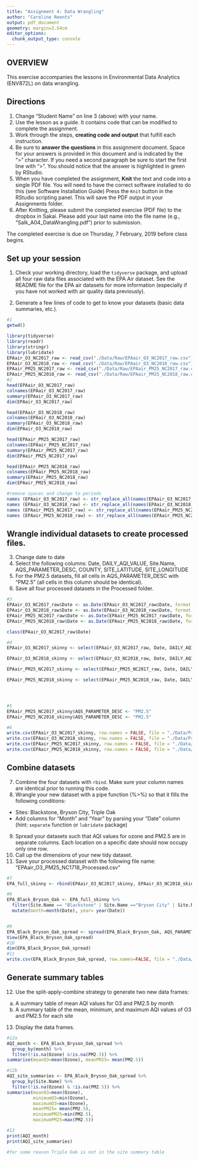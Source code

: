 ```yaml
---
title: "Assignment 4: Data Wrangling"
author: "Caroline Reents"
output: pdf_document
geometry: margin=2.54cm
editor_options: 
  chunk_output_type: console
---
```


## OVERVIEW

This exercise accompanies the lessons in Environmental Data Analytics (ENV872L) on data wrangling. 

## Directions
1. Change "Student Name" on line 3 (above) with your name.
2. Use the lesson as a guide. It contains code that can be modified to complete the assignment.
3. Work through the steps, **creating code and output** that fulfill each instruction.
4. Be sure to **answer the questions** in this assignment document.
Space for your answers is provided in this document and is indicated by the ">" character.
If you need a second paragraph be sure to start the first line with ">".
You should notice that the answer is highlighted in green by RStudio. 
6. When you have completed the assignment, **Knit** the text and code into a single PDF file.
You will need to have the correct software installed to do this (see Software Installation Guide)
Press the `Knit` button in the RStudio scripting panel.
This will save the PDF output in your Assignments folder.
8. After Knitting, please submit the completed exercise (PDF file) to the dropbox in Sakai. Please add your last name into the file name (e.g., "Salk_A04_DataWrangling.pdf") prior to submission.

The completed exercise is due on Thursday, 7 February, 2019 before class begins.

## Set up your session 
1. Check your working directory, load the `tidyverse` package, and upload all four raw data files associated with the EPA Air dataset. See the README file for the EPA air datasets for more information (especially if you have not worked with air quality data previously). 

2. Generate a few lines of code to get to know your datasets (basic data summaries, etc.).

```r
#1
getwd()

library(tidyverse)
library(readr)
library(stringr)
library(lubridate)
EPAair_O3_NC2017_raw <- read_csv("./Data/Raw/EPAair_O3_NC2017_raw.csv")
EPAair_O3_NC2018_raw <- read_csv("./Data/Raw/EPAair_O3_NC2018_raw.csv")
EPAair_PM25_NC2017_raw <- read_csv("./Data/Raw/EPAair_PM25_NC2017_raw.csv")
EPAair_PM25_NC2018_raw <- read_csv("./Data/Raw/EPAair_PM25_NC2018_raw.csv")
#2
head(EPAair_O3_NC2017_raw)
colnames(EPAair_O3_NC2017_raw)
summary(EPAair_O3_NC2017_raw)
dim(EPAair_O3_NC2017_raw)

head(EPAair_O3_NC2018_raw)
colnames(EPAair_O3_NC2018_raw)
summary(EPAair_O3_NC2018_raw)
dim(EPAair_O3_NC2018_raw)

head(EPAair_PM25_NC2017_raw)
colnames(EPAair_PM25_NC2017_raw)
summary(EPAair_PM25_NC2017_raw)
dim(EPAair_PM25_NC2017_raw)

head(EPAair_PM25_NC2018_raw)
colnames(EPAair_PM25_NC2018_raw)
summary(EPAair_PM25_NC2018_raw)
dim(EPAair_PM25_NC2018_raw)

#remove spaces and change to periods
names (EPAair_O3_NC2017_raw) <- str_replace_all(names(EPAair_O3_NC2017_raw), c(" " = "."))
names (EPAair_O3_NC2018_raw) <- str_replace_all(names(EPAair_O3_NC2018_raw), c(" " = "."))
names (EPAair_PM25_NC2017_raw) <- str_replace_all(names(EPAair_PM25_NC2017_raw), c(" " = "."))
names (EPAair_PM25_NC2018_raw) <- str_replace_all(names(EPAair_PM25_NC2018_raw), c(" " = "."))

```

## Wrangle individual datasets to create processed files.
3. Change date to date
4. Select the following columns: Date, DAILY_AQI_VALUE, Site.Name, AQS_PARAMETER_DESC, COUNTY, SITE_LATITUDE, SITE_LONGITUDE
5. For the PM2.5 datasets, fill all cells in AQS_PARAMETER_DESC with "PM2.5" (all cells in this column should be identical).
6. Save all four processed datasets in the Processed folder.

```r
#3
EPAair_O3_NC2017_raw$Date <- as.Date(EPAair_O3_NC2017_raw$Date, format = "%m/%d/%y")
EPAair_O3_NC2018_raw$Date <- as.Date(EPAair_O3_NC2018_raw$Date, format = "%m/%d/%y")
EPAair_PM25_NC2017_raw$Date <- as.Date(EPAair_PM25_NC2017_raw$Date, format = "%m/%d/%y")
EPAair_PM25_NC2018_raw$Date <- as.Date(EPAair_PM25_NC2018_raw$Date, format = "%m/%d/%y")

class(EPAair_O3_NC2017_raw$Date)

#4
EPAair_O3_NC2017_skinny <- select(EPAair_O3_NC2017_raw, Date, DAILY_AQI_VALUE, Site.Name, AQS_PARAMETER_DESC, COUNTY, SITE_LATITUDE, SITE_LONGITUDE) 

EPAair_O3_NC2018_skinny <- select(EPAair_O3_NC2018_raw, Date, DAILY_AQI_VALUE, Site.Name, AQS_PARAMETER_DESC, COUNTY, SITE_LATITUDE, SITE_LONGITUDE)

EPAair_PM25_NC2017_skinny <- select(EPAair_PM25_NC2017_raw, Date, DAILY_AQI_VALUE, Site.Name, AQS_PARAMETER_DESC, COUNTY, SITE_LATITUDE, SITE_LONGITUDE)

EPAair_PM25_NC2018_skinny <- select(EPAair_PM25_NC2018_raw, Date, DAILY_AQI_VALUE, Site.Name, AQS_PARAMETER_DESC, COUNTY, SITE_LATITUDE, SITE_LONGITUDE)




#5
EPAair_PM25_NC2017_skinny$AQS_PARAMETER_DESC <- "PM2.5"
EPAair_PM25_NC2018_skinny$AQS_PARAMETER_DESC <- "PM2.5"

#6
write.csv(EPAair_O3_NC2017_skinny, row.names = FALSE, file = "./Data/Processed/EPAair_O3_NC2017_skinny.csv")
write.csv(EPAair_O3_NC2018_skinny, row.names = FALSE, file = "./Data/Processed/EPAair_O3_NC2018_skinny.csv")
write.csv(EPAair_PM25_NC2017_skinny, row.names = FALSE, file = "./Data/Processed/EPAair_PM25_NC2017_skinny.csv")
write.csv(EPAair_PM25_NC2018_skinny, row.names = FALSE, file = "./Data/Processed/EPAair_PM25_NC2018_skinny.csv")

```


## Combine datasets
7. Combine the four datasets with `rbind`. Make sure your column names are identical prior to running this code. 
8. Wrangle your new dataset with a pipe function (%>%) so that it fills the following conditions: 

* Sites: Blackstone, Bryson City, Triple Oak
* Add columns for "Month" and "Year" by parsing your "Date" column (hint: `separate` function or `lubridate` package)

9. Spread your datasets such that AQI values for ozone and PM2.5 are in separate columns. Each location on a specific date should now occupy only one row.
10. Call up the dimensions of your new tidy dataset.
11. Save your processed dataset with the following file name: "EPAair_O3_PM25_NC1718_Processed.csv"

```r
#7
EPA_full_skinny <- rbind(EPAair_O3_NC2017_skinny, EPAair_O3_NC2018_skinny, EPAair_PM25_NC2017_skinny, EPAair_PM25_NC2018_skinny)

#8 
EPA_Black_Bryson_Oak <- EPA_full_skinny %>%
  filter(Site.Name == "Blackstone" | Site.Name =="Bryson City" | Site.Name == "Triple Oak") %>%
  mutate(month=month(Date), year= year(Date))


#9
EPA_Black_Bryson_Oak_spread <- spread(EPA_Black_Bryson_Oak, AQS_PARAMETER_DESC, DAILY_AQI_VALUE)
View(EPA_Black_Bryson_Oak_spread)
#10
dim(EPA_Black_Bryson_Oak_spread)
#11
write.csv(EPA_Black_Bryson_Oak_spread, row.names=FALSE, file = "./Data/Processed/EPAair_O3_PM25_NC1718_Processed.csv")
```


## Generate summary tables
12. Use the split-apply-combine strategy to generate two new data frames: 
a. A summary table of mean AQI values for O3 and PM2.5 by month
b. A summary table of the mean, minimum, and maximum AQI values of O3 and PM2.5 for each site
13. Display the data frames.

```r
#12a
AQI_month <- EPA_Black_Bryson_Oak_spread %>%
  group_by(month) %>%
  filter(!is.na(Ozone) &!is.na(PM2.5)) %>%
summarise(meanO3=mean(Ozone), meanPM25= mean(PM2.5))

#12b
AQI_site_summaries <- EPA_Black_Bryson_Oak_spread %>%
  group_by(Site.Name) %>%
  filter(!is.na(Ozone) & !is.na(PM2.5)) %>%
summarise(meanO3=mean(Ozone),
          minimumO3=min(Ozone),
          maximumO3=max(Ozone),
          meanPM25= mean(PM2.5),
          minimumPM25=min(PM2.5),
          maximumPM25=max(PM2.5))

#13
print(AQI_month)
print(AQI_site_summaries)

#for some reason Triple Oak is not in the site summary table 
```

